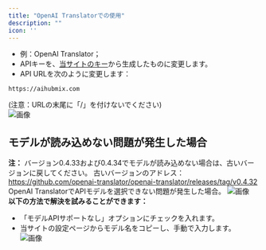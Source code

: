 ```yaml
---
title: "OpenAI Translatorでの使用"
description: ""
icon: ''
---
```


- 例：OpenAI Translator；  
- APIキーを、[当サイトのキー](https://aihubmix.com/token)から生成したものに変更します。  
- API URLを次のように変更します：
```
https://aihubmix.com
```
(注意：URLの末尾に「/」を付けないでください)  
![画像](../media/image1.png) 

## モデルが読み込めない問題が発生した場合
**注：**
バージョン0.4.33および0.4.34でモデルが読み込めない場合は、古いバージョンに戻してください。
古いバージョンのアドレス：https://github.com/openai-translator/openai-translator/releases/tag/v0.4.32  
OpenAI TranslatorでAPIモデルを選択できない問題が発生した場合。
![画像](../media/ot1.png)  
**以下の方法で解決を試みることができます：**
- 「モデルAPIサポートなし」オプションにチェックを入れます。
- 当サイトの設定ページからモデル名をコピーし、手動で入力します。
![画像](../media/ot2.png)